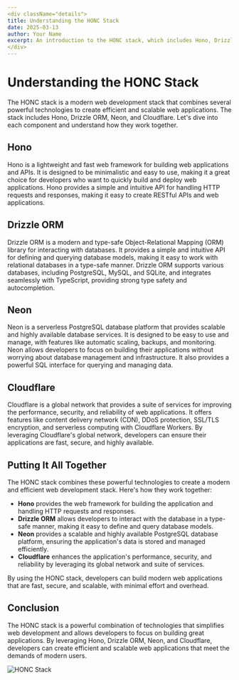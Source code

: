 ```yaml
---
<div className="details">
title: Understanding the HONC Stack
date: 2025-03-13
author: Your Name
excerpt: An introduction to the HONC stack, which includes Hono, Drizzle ORM, Neon, and Cloudflare.
</div>
---
```


# Understanding the HONC Stack

The HONC stack is a modern web development stack that combines several powerful technologies to create efficient and scalable web applications. The stack includes Hono, Drizzle ORM, Neon, and Cloudflare. Let's dive into each component and understand how they work together.

## Hono

Hono is a lightweight and fast web framework for building web applications and APIs. It is designed to be minimalistic and easy to use, making it a great choice for developers who want to quickly build and deploy web applications. Hono provides a simple and intuitive API for handling HTTP requests and responses, making it easy to create RESTful APIs and web applications.

## Drizzle ORM

Drizzle ORM is a modern and type-safe Object-Relational Mapping (ORM) library for interacting with databases. It provides a simple and intuitive API for defining and querying database models, making it easy to work with relational databases in a type-safe manner. Drizzle ORM supports various databases, including PostgreSQL, MySQL, and SQLite, and integrates seamlessly with TypeScript, providing strong type safety and autocompletion.

## Neon

Neon is a serverless PostgreSQL database platform that provides scalable and highly available database services. It is designed to be easy to use and manage, with features like automatic scaling, backups, and monitoring. Neon allows developers to focus on building their applications without worrying about database management and infrastructure. It also provides a powerful SQL interface for querying and managing data.

## Cloudflare

Cloudflare is a global network that provides a suite of services for improving the performance, security, and reliability of web applications. It offers features like content delivery network (CDN), DDoS protection, SSL/TLS encryption, and serverless computing with Cloudflare Workers. By leveraging Cloudflare's global network, developers can ensure their applications are fast, secure, and highly available.

## Putting It All Together

The HONC stack combines these powerful technologies to create a modern and efficient web development stack. Here's how they work together:

- **Hono** provides the web framework for building the application and handling HTTP requests and responses.
- **Drizzle ORM** allows developers to interact with the database in a type-safe manner, making it easy to define and query database models.
- **Neon** provides a scalable and highly available PostgreSQL database platform, ensuring the application's data is stored and managed efficiently.
- **Cloudflare** enhances the application's performance, security, and reliability by leveraging its global network and suite of services.

By using the HONC stack, developers can build modern web applications that are fast, secure, and scalable, with minimal effort and overhead.

## Conclusion

The HONC stack is a powerful combination of technologies that simplifies web development and allows developers to focus on building great applications. By leveraging Hono, Drizzle ORM, Neon, and Cloudflare, developers can create efficient and scalable web applications that meet the demands of modern users.

![HONC Stack](../assets/images/honc-stack.png)